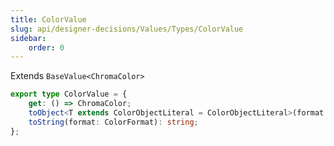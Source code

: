 ```yaml
---
title: ColorValue
slug: api/designer-decisions/Values/Types/ColorValue
sidebar:
    order: 0
---
```


Extends `BaseValue<ChromaColor>`

```ts
export type ColorValue = {
    get: () => ChromaColor;
    toObject<T extends ColorObjectLiteral = ColorObjectLiteral>(format: ColorFormat): T;
    toString(format: ColorFormat): string;
};
```

